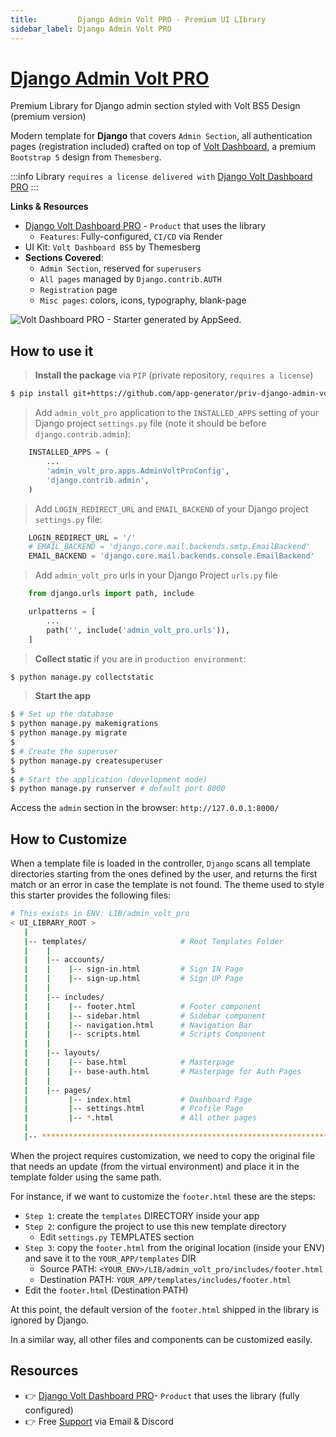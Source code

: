 ```yaml
---
title:         Django Admin Volt PRO - Premium UI LIbrary
sidebar_label: Django Admin Volt PRO
---
```


# [Django Admin Volt PRO](https://appseed.us/product/volt-dashboard-pro/django/)

<SubHeading>Premium Library for Django admin section styled with Volt BS5 Design (premium version)</SubHeading>

Modern template for **Django** that covers `Admin Section`, all authentication pages (registration included) crafted on top of [Volt Dashboard](https://appseed.us/product/volt-dashboard-pro/django/), 
a premium `Bootstrap 5` design from `Themesberg`.

:::info Library ` requires a license delivered with ` [Django Volt Dashboard PRO](https://appseed.us/product/volt-dashboard-pro/django/)
:::

**Links & Resources**

- [Django Volt Dashboard PRO](/products/django-dashboards/volt-pro/) - `Product` that uses the library
  - `Features`: Fully-configured, `CI/CD` via Render
- UI Kit: `Volt Dashboard BS5` by Themesberg
- **Sections Covered**: 
  - `Admin Section`, reserved for `superusers`
  - `All pages` managed by `Django.contrib.AUTH`
  - `Registration` page
  - `Misc pages`: colors, icons, typography, blank-page 
  

![Volt Dashboard PRO - Starter generated by AppSeed.](https://user-images.githubusercontent.com/51070104/172672843-8c40a801-3438-4e9c-86db-38a34191fbdf.png)


## How to use it

> **Install the package** via `PIP` (private repository, `requires a license`)

```bash
$ pip install git+https://github.com/app-generator/priv-django-admin-volt-pro.git
```

> Add `admin_volt_pro` application to the `INSTALLED_APPS` setting of your Django project `settings.py` file (note it should be before `django.contrib.admin`):

```python
    INSTALLED_APPS = (
        ...
        'admin_volt_pro.apps.AdminVoltProConfig',
        'django.contrib.admin',
    )
```


> Add `LOGIN_REDIRECT_URL` and `EMAIL_BACKEND` of your Django project `settings.py` file:

```python
    LOGIN_REDIRECT_URL = '/'
    # EMAIL_BACKEND = 'django.core.mail.backends.smtp.EmailBackend'
    EMAIL_BACKEND = 'django.core.mail.backends.console.EmailBackend'
```


> Add `admin_volt_pro` urls in your Django Project `urls.py` file

```python
    from django.urls import path, include

    urlpatterns = [
        ...
        path('', include('admin_volt_pro.urls')),
    ]
```


> **Collect static** if you are in `production environment`:

```bash
$ python manage.py collectstatic
```

> **Start the app**

```bash
$ # Set up the database
$ python manage.py makemigrations
$ python manage.py migrate
$
$ # Create the superuser
$ python manage.py createsuperuser
$
$ # Start the application (development mode)
$ python manage.py runserver # default port 8000
```

Access the `admin` section in the browser: `http://127.0.0.1:8000/`


## How to Customize 

When a template file is loaded in the controller, `Django` scans all template directories starting from the ones defined by the user, and returns the first match or an error in case the template is not found. 
The  theme used to style this starter provides the following files: 

```bash
# This exists in ENV: LIB/admin_volt_pro
< UI_LIBRARY_ROOT >                      
   |
   |-- templates/                     # Root Templates Folder 
   |    |          
   |    |-- accounts/       
   |    |    |-- sign-in.html         # Sign IN Page
   |    |    |-- sign-up.html         # Sign UP Page
   |    |
   |    |-- includes/       
   |    |    |-- footer.html          # Footer component
   |    |    |-- sidebar.html         # Sidebar component
   |    |    |-- navigation.html      # Navigation Bar
   |    |    |-- scripts.html         # Scripts Component
   |    |
   |    |-- layouts/       
   |    |    |-- base.html            # Masterpage
   |    |    |-- base-auth.html       # Masterpage for Auth Pages
   |    |
   |    |-- pages/       
   |         |-- index.html           # Dashboard Page
   |         |-- settings.html        # Profile Page
   |         |-- *.html               # All other pages
   |    
   |-- ************************************************************************
```

When the project requires customization, we need to copy the original file that needs an update (from the virtual environment) and place it in the template folder using the same path. 

For instance, if we want to customize the `footer.html` these are the steps:

- `Step 1`: create the `templates` DIRECTORY inside your app 
- `Step 2`: configure the project to use this new template directory
  - Edit `settings.py` TEMPLATES section 
- `Step 3`: copy the `footer.html` from the original location (inside your ENV) and save it to the `YOUR_APP/templates` DIR
  - Source PATH: `<YOUR_ENV>/LIB/admin_volt_pro/includes/footer.html`
  - Destination PATH: `YOUR_APP/templates/includes/footer.html`
- Edit the `footer.html` (Destination PATH)    

At this point, the default version of the `footer.html` shipped in the library is ignored by Django.

In a similar way, all other files and components can be customized easily.


## Resources

- 👉 [Django Volt Dashboard PRO](https://appseed.us/product/volt-dashboard-pro/django/)- `Product` that uses the library (fully configured)
- 👉 Free [Support](https://appseed.us/support/) via Email & Discord
